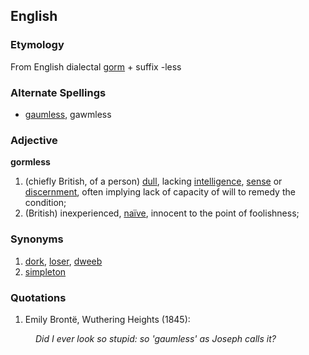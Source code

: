 ==English==
===Etymology===
From English dialectal [[gorm]] + suffix -less

===Alternate Spellings===
*[[gaumless]], gawmless

===Adjective===
'''gormless'''

#(chiefly British, of a person) [[dull]], lacking [[intelligence]], [[sense]] or [[discernment]], often implying lack of capacity of will to remedy the condition;
#(British) inexperienced, [[naïve]], innocent to the point of foolishness;
===Synonyms===

#[[dork]], [[loser]], [[dweeb]]
#[[simpleton]]

===Quotations===
# Emily Brontë, Wuthering Heights (1845):
:''Did I ever look so stupid: so 'gaumless' as Joseph calls it?''